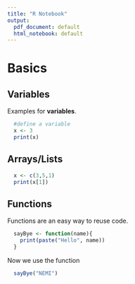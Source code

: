 ```yaml
---
title: "R Notebook"
output:
  pdf_document: default
  html_notebook: default
---
```


# Basics

## Variables
Examples for **variables**.
```r
  #define a variable
  x <- 3
  print(x)
```
## Arrays/Lists

```r
  x <- c(3,5,1)
  print(x[1])
```
## Functions
Functions are an easy way to reuse code. 
```r
  
  sayBye <- function(name){
    print(paste("Hello", name))
  }

```

Now we use the function
```r
  sayBye("NEMI")
```





